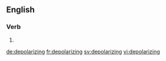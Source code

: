 
==English==

===Verb===
{{head|en|present participle}}

# {{present participle of|depolarize|lang=en}}

[[de:depolarizing]]
[[fr:depolarizing]]
[[sv:depolarizing]]
[[vi:depolarizing]]